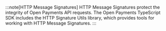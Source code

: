 
:::note[HTTP Message Signatures]
HTTP Message Signatures protect the integrity of Open Payments API requests. The Open Payments TypeScript SDK includes the <LinkOut href='https://github.com/interledger/open-payments/tree/main/packages/http-signature-utils'>HTTP Signature Utils library</LinkOut>, which provides tools for working with HTTP Message Signatures.
:::
